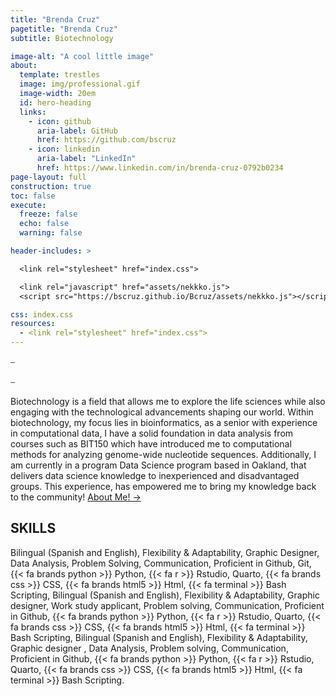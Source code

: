 ```yaml
---
title: "Brenda Cruz"
pagetitle: "Brenda Cruz"
subtitle: Biotechnology

image-alt: "A cool little image"
about:
  template: trestles
  image: img/professional.gif
  image-width: 20em
  id: hero-heading
  links:
    - icon: github
      aria-label: GitHub
      href: https://github.com/bscruz
    - icon: linkedin
      aria-label: "LinkedIn"
      href: https://www.linkedin.com/in/brenda-cruz-0792b0234
page-layout: full
construction: true
toc: false
execute: 
  freeze: false
  echo: false
  warning: false

header-includes: >

  <link rel="stylesheet" href="index.css">

  <link rel="javascript" href="assets/nekkko.js">
  <script src="https://bscruz.github.io/Bcruz/assets/nekkko.js"></script>

css: index.css
resources: 
  - <link rel="stylesheet" href="index.css">
---
```


::: {#hero-heading}
::: trail
⎯
:::

::: trail2
⎯
:::

Biotechnology is a field that allows me to explore the life sciences while also engaging with the technological advancements shaping our world. Within biotechnology, my focus lies in bioinformatics, as a senior with experience in computational data, I have a solid foundation in data analysis from courses such as BIT150 which have introduced me to computational methods for analyzing genome-wide nucleotide sequences. Additionally, I am currently in a program Data Science program based in Oakland, that delivers data science knowledge to inexperienced and disadvantaged groups. This experience, has empowered me to bring my knowledge back to the community! [About Me! →](/about.qmd){.about-links .subtitle}
:::

<!-- hero-heading -->

::: br
:::

## SKILLS

::: column-screen
::: holder
::: news
::: news2
Bilingual (Spanish and English), Flexibility & Adaptability, Graphic Designer, Data Analysis, Problem Solving, Communication, Proficient in Github, Git, {{< fa brands python >}} Python, {{< fa r >}} Rstudio, Quarto, {{< fa brands css >}} CSS, {{< fa brands html5 >}} Html, {{< fa terminal >}} Bash Scripting, Bilingual (Spanish and English), Flexibility & Adaptability, Graphic designer, Work study applicant, Problem solving, Communication, Proficient in Github, {{< fa brands python >}} Python, {{< fa r >}} Rstudio, Quarto, {{< fa brands css >}} CSS, {{< fa brands html5 >}} Html, {{< fa terminal >}} Bash Scripting, Bilingual (Spanish and English), Flexibility & Adaptability, Graphic designer , Data Analysis, Problem solving, Communication, Proficient in Github, {{< fa brands python >}} Python, {{< fa r >}} Rstudio, Quarto, {{< fa brands css >}} CSS, {{< fa brands html5 >}} Html, {{< fa terminal >}} Bash Scripting.
:::
:::
:::
:::
